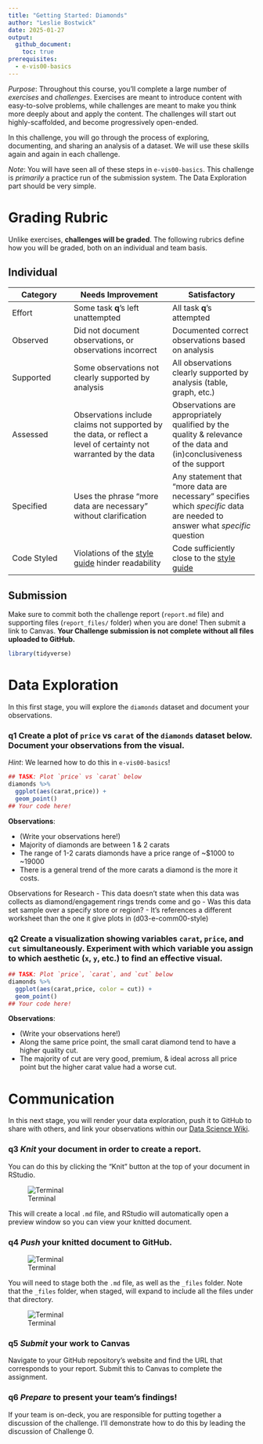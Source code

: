 ```yaml
---
title: "Getting Started: Diamonds"
author: "Leslie Bostwick"
date: 2025-01-27
output:
  github_document:
    toc: true
prerequisites:
  - e-vis00-basics
---
```


*Purpose*: Throughout this course, you'll complete a large number of *exercises* and *challenges*. Exercises are meant to introduce content with easy-to-solve problems, while challenges are meant to make you think more deeply about and apply the content. The challenges will start out highly-scaffolded, and become progressively open-ended.

In this challenge, you will go through the process of exploring, documenting, and sharing an analysis of a dataset. We will use these skills again and again in each challenge. 

*Note*: You will have seen all of these steps in `e-vis00-basics`. This challenge is *primarily* a practice run of the submission system. The Data Exploration part should be very simple.

<!-- include-rubric -->
# Grading Rubric
<!-- -------------------------------------------------- -->

Unlike exercises, **challenges will be graded**. The following rubrics define how you will be graded, both on an individual and team basis.

## Individual
<!-- ------------------------- -->

| Category | Needs Improvement | Satisfactory |
|----------|----------------|--------------|
| Effort | Some task __q__'s left unattempted | All task __q__'s attempted |
| Observed | Did not document observations, or observations incorrect | Documented correct observations based on analysis |
| Supported | Some observations not clearly supported by analysis | All observations clearly supported by analysis (table, graph, etc.) |
| Assessed | Observations include claims not supported by the data, or reflect a level of certainty not warranted by the data | Observations are appropriately qualified by the quality & relevance of the data and (in)conclusiveness of the support |
| Specified | Uses the phrase "more data are necessary" without clarification | Any statement that "more data are necessary" specifies which *specific* data are needed to answer what *specific* question |
| Code Styled | Violations of the [style guide](https://style.tidyverse.org/) hinder readability | Code sufficiently close to the [style guide](https://style.tidyverse.org/) |

## Submission
<!-- ------------------------- -->

Make sure to commit both the challenge report (`report.md` file) and supporting files (`report_files/` folder) when you are done! Then submit a link to Canvas. **Your Challenge submission is not complete without all files uploaded to GitHub.**


```r
library(tidyverse)
```

# Data Exploration
<!-- -------------------------------------------------- -->

In this first stage, you will explore the `diamonds` dataset and document your observations.

### __q1__ Create a plot of `price` vs `carat` of the `diamonds` dataset below. Document your observations from the visual.

*Hint*: We learned how to do this in `e-vis00-basics`!

```r
## TASK: Plot `price` vs `carat` below
diamonds %>% 
  ggplot(aes(carat,price)) +
  geom_point()
## Your code here!
```

**Observations**:

- (Write your observations here!)
-  Majority of diamonds are between 1 & 2 carats
-  The range of 1-2 carats diamonds have a price range of ~$1000 to ~19000
-  There is a general trend of the more carats a diamond is the more it costs.

Observations for Research
-  This data doesn't state when this data was collects as diamond/engagement rings trends come and go
-  Was this data set sample over a specify store or region?
-  It's references a different worksheet than the one it give plots in (d03-e-comm00-style)

### __q2__ Create a visualization showing variables `carat`, `price`, and `cut` simultaneously. Experiment with which variable you assign to which aesthetic (`x`, `y`, etc.) to find an effective visual.

```r
## TASK: Plot `price`, `carat`, and `cut` below
diamonds %>% 
  ggplot(aes(carat,price, color = cut)) +
  geom_point()
## Your code here!
```

**Observations**:

- (Write your observations here!)
- Along the same price point, the small carat diamond tend to have a higher quality cut.
- The majority of cut are very good, premium, & ideal across all price point but the higher carat value had a worse cut.


# Communication
<!-- -------------------------------------------------- -->

In this next stage, you will render your data exploration, push it to GitHub to share with others, and link your observations within our [Data Science Wiki](https://olin-data-science.fandom.com/wiki/Olin_Data_Science_Wiki).

### __q3__ *Knit* your document in order to create a report.

You can do this by clicking the "Knit" button at the top of your document in RStudio.

![Terminal](./images/c00-knit.png)

This will create a local `.md` file, and RStudio will automatically open a preview window so you can view your knitted document.

### __q4__ *Push* your knitted document to GitHub.

![Terminal](./images/c00-unstaged.png)

You will need to stage both the `.md` file, as well as the `_files` folder. Note that the `_files` folder, when staged, will expand to include all the files under that directory.

![Terminal](./images/c00-staged.png)

### __q5__ *Submit* your work to Canvas

Navigate to your GitHub repository's website and find the URL that corresponds to your report. Submit this to Canvas to complete the assignment.

### __q6__ *Prepare* to present your team's findings!

If your team is on-deck, you are responsible for putting together a discussion of the challenge. I'll demonstrate how to do this by leading the discussion of Challenge 0.


